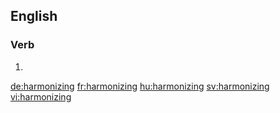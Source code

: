 ==English==

===Verb===
{{head|en|present participle}}

# {{present participle of|harmonize|lang=en}}

[[de:harmonizing]]
[[fr:harmonizing]]
[[hu:harmonizing]]
[[sv:harmonizing]]
[[vi:harmonizing]]